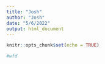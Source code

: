 ```yaml
---
title: "Josh"
author: "Josh"
date: "5/6/2022"
output: html_document
---
```


```r
knitr::opts_chunk$set(echo = TRUE)
```

```r

#wfd

```
